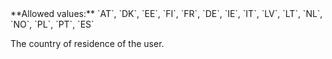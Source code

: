 <ResponseField name="Country" type="string" >
**Allowed values:** `AT`, `DK`, `EE`, `FI`, `FR`, `DE`, `IE`, `IT`, `LV`, `LT`, `NL`, `NO`, `PL`, `PT`, `ES`

The country of residence of the user.
</ResponseField>